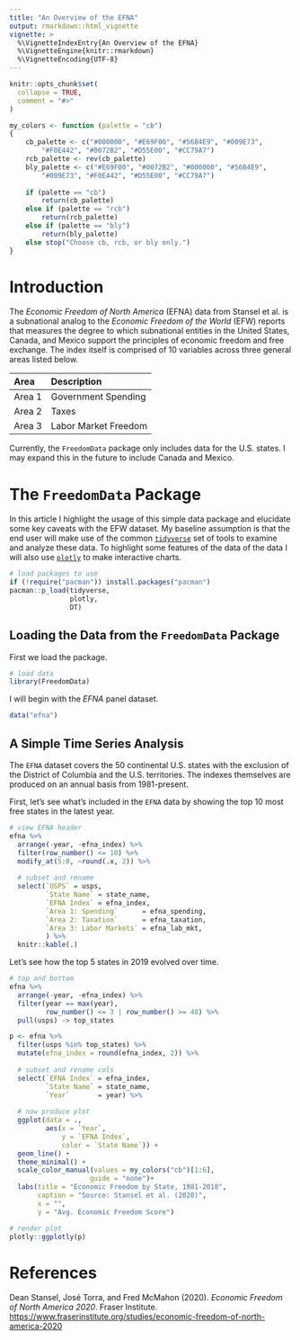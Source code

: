 ```yaml
---
title: "An Overview of the EFNA"
output: rmarkdown::html_vignette
vignette: >
  %\VignetteIndexEntry{An Overview of the EFNA}
  %\VignetteEngine{knitr::rmarkdown}
  %\VignetteEncoding{UTF-8}
---
```


```r
knitr::opts_chunk$set(
  collapse = TRUE,
  comment = "#>"
)

my_colors <- function (palette = "cb") 
{
    cb_palette <- c("#000000", "#E69F00", "#56B4E9", "#009E73", 
        "#F0E442", "#0072B2", "#D55E00", "#CC79A7")
    rcb_palette <- rev(cb_palette)
    bly_palette <- c("#E69F00", "#0072B2", "#000000", "#56B4E9", 
        "#009E73", "#F0E442", "#D55E00", "#CC79A7")
    
    if (palette == "cb") 
        return(cb_palette)
    else if (palette == "rcb") 
        return(rcb_palette)
    else if (palette == "bly") 
        return(bly_palette)
    else stop("Choose cb, rcb, or bly only.")
}


```

# Introduction

The *Economic Freedom of North America* (EFNA) data from Stansel et al. is a 
subnational analog to the *Economic Freedom of the World* (EFW) reports that 
measures the degree to which subnational entities in the United States, Canada, 
and Mexico support the principles of economic freedom and free exchange. The
index itself is comprised of 10 variables across three general areas listed below.

| Area      | Description                       |
| :-------- | :-------------------------------- |
| Area 1    | Government Spending               |
| Area 2    | Taxes                             |
| Area 3    | Labor Market Freedom              |

Currently, the `FreedomData` package only includes data for the U.S. states. I may 
expand this in the future to include Canada and Mexico.

# The `FreedomData` Package

In this article I highlight the usage of this simple data package and elucidate some key caveats with the EFW dataset. My baseline assumption is that the end user will make use of the common [`tidyverse`](https://tidyverse.org/) set of tools to examine and analyze these data. To highlight some features of the data of the data I will also use [`plotly`](https://plotly-r.com/) to make interactive charts.

```r
# load packages to use
if (!require("pacman")) install.packages("pacman")
pacman::p_load(tidyverse,
               plotly,
               DT)
```

## Loading the Data from the `FreedomData` Package

First we load the package.
```r
# load data
library(FreedomData)
```

I will begin with the *EFNA* panel dataset.
```r
data("efna")
```

## A Simple Time Series Analysis

The `EFNA` dataset covers the 50 continental U.S. states with the exclusion of 
the District of Columbia and the U.S. territories. The indexes themselves are
produced on an annual basis from 1981-present.

First, let's see what's included in the `EFNA` data by showing the top 10 most 
free states in the latest year. 

```r
# view EFNA header
efna %>% 
  arrange(-year, -efna_index) %>% 
  filter(row_number() <= 10) %>% 
  modify_at(5:8, ~round(.x, 2)) %>%
  
  # subset and rename
  select(`USPS` = usps,
         `State Name` = state_name,
         `EFNA Index` = efna_index,
         `Area 1: Spending`      = efna_spending,
         `Area 2: Taxation`      = efna_taxation,
         `Area 3: Labor Markets` = efna_lab_mkt,
         ) %>% 
  knitr::kable(.)

```

Let's see how the top 5 states in 2019 evolved over time.

```r
# top and bottom
efna %>% 
  arrange(-year, -efna_index) %>% 
  filter(year == max(year),
         row_number() <= 3 | row_number() >= 48) %>% 
  pull(usps) -> top_states

p <- efna %>% 
  filter(usps %in% top_states) %>% 
  mutate(efna_index = round(efna_index, 2)) %>% 
  
  # subset and rename cols
  select(`EFNA Index` = efna_index,
         `State Name` = state_name,
         `Year`       = year) %>% 
  
  # now produce plot
  ggplot(data = .,
         aes(x = `Year`,
             y = `EFNA Index`,
             color = `State Name`)) +
  geom_line() +
  theme_minimal() +
  scale_color_manual(values = my_colors("cb")[1:6],
                    guide = "none")+
  labs(title = "Economic Freedom by State, 1981-2018",
       caption = "Source: Stansel et al. (2020)",
       x = "",
       y = "Avg. Economic Freedom Score")

# render plot
plotly::ggplotly(p)

```

# References

Dean Stansel, José Torra, and Fred McMahon (2020). *Economic Freedom of North America 2020*. Fraser Institute. [https://www.fraserinstitute.org/studies/economic-freedom-of-north-america-2020](https://www.fraserinstitute.org/studies/economic-freedom-of-north-america-2020)
